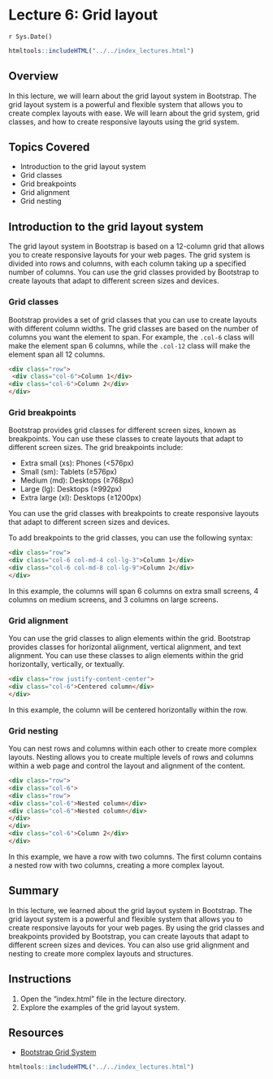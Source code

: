 # Lecture 6: Grid layout
`r Sys.Date()`

````r
htmltools::includeHTML("../../index_lectures.html")
````


## Overview

In this lecture, we will learn about the grid layout system in Bootstrap. The
grid layout system is a powerful and flexible system that allows you to
create complex layouts with ease. We will learn about the grid system, grid
classes, and how to create responsive layouts using the grid system.

## Topics Covered

- Introduction to the grid layout system
- Grid classes
- Grid breakpoints
- Grid alignment
- Grid nesting

## Introduction to the grid layout system

The grid layout system in Bootstrap is based on a 12-column grid that allows
you to create responsive layouts for your web pages. The grid system is
divided into rows and columns, with each column taking up a specified number
of columns. You can use the grid classes provided by Bootstrap to create
layouts that adapt to different screen sizes and devices.

### Grid classes

Bootstrap provides a set of grid classes that you can use to create layouts
with different column widths. The grid classes are based on the number of
columns you want the element to span. For example, the `.col-6` class will
make the element span 6 columns, while the `.col-12` class will make the
element span all 12 columns.

```html
<div class="row">
 <div class="col-6">Column 1</div>
<div class="col-6">Column 2</div>
</div>
```

### Grid breakpoints

Bootstrap provides grid classes for different screen sizes, known as
breakpoints. You can use these classes to create layouts that adapt to
different screen sizes. The grid breakpoints include:

- Extra small (xs): Phones (<576px)
- Small (sm): Tablets (≥576px)
- Medium (md): Desktops (≥768px)
- Large (lg): Desktops (≥992px)
- Extra large (xl): Desktops (≥1200px)

You can use the grid classes with breakpoints to create responsive layouts
that adapt to different screen sizes and devices.

To add breakpoints to the grid classes, you can use the following syntax:

```html
<div class="row">
<div class="col-6 col-md-4 col-lg-3">Column 1</div>
<div class="col-6 col-md-8 col-lg-9">Column 2</div>
</div>
```

In this example, the columns will span 6 columns on extra small screens, 4
columns on medium screens, and 3 columns on large screens.

### Grid alignment

You can use the grid classes to align elements within the grid. Bootstrap
provides classes for horizontal alignment, vertical alignment, and text
alignment. You can use these classes to align elements within the grid
horizontally, vertically, or textually.

```html
<div class="row justify-content-center">
<div class="col-6">Centered column</div>
</div>
```

In this example, the column will be centered horizontally within the row.

### Grid nesting

You can nest rows and columns within each other to create more complex
layouts. Nesting allows you to create multiple levels of rows and columns
within a web page and control the layout and alignment of the content.

```html
<div class="row">
<div class="col-6">
<div class="row">
<div class="col-6">Nested column</div>
<div class="col-6">Nested column</div>
</div>
</div>
<div class="col-6">Column 2</div>
</div>
```

In this example, we have a row with two columns. The first column contains a
nested row with two columns, creating a more complex layout.

## Summary

In this lecture, we learned about the grid layout system in Bootstrap. The
grid layout system is a powerful and flexible system that allows you to create
responsive layouts for your web pages. By using the grid classes and
breakpoints provided by Bootstrap, you can create layouts that adapt to
different screen sizes and devices. You can also use grid alignment and
nesting to create more complex layouts and structures.


## Instructions

1. Open the "index.html" file in the lecture directory.
1. Explore the examples of the grid layout system.

## Resources

- [Bootstrap Grid System](https://getbootstrap.com/docs/4.5/layout/grid/)



````r
htmltools::includeHTML("../../index_lectures.html")
````

